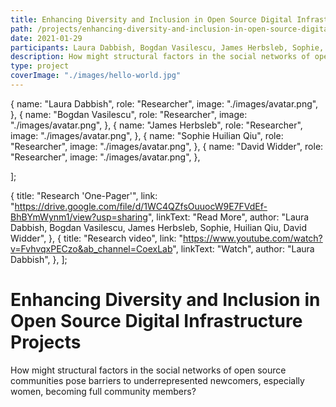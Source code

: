 ```yaml
---
title: Enhancing Diversity and Inclusion in Open Source Digital Infrastructure Projects
path: /projects/enhancing-diversity-and-inclusion-in-open-source-digital-infrastrcture-projects
date: 2021-01-29
participants: Laura Dabbish, Bogdan Vasilescu, James Herbsleb, Sophie, Huilian Qiu, David Widder
description: How might structural factors in the social networks of open source communities pose barriers to underrepresented newcomers, especially women, becoming full community members?
type: project
coverImage: "./images/hello-world.jpg"
---
```


  {
    name: "Laura Dabbish",
    role: "Researcher",
    image: "./images/avatar.png",
  },
  {
    name: "Bogdan Vasilescu",
    role: "Researcher",
    image: "./images/avatar.png",
  },
  {
    name: "James Herbsleb",
    role: "Researcher",
    image: "./images/avatar.png",
  },
  {
    name: "Sophie Huilian Qiu",
    role: "Researcher",
    image: "./images/avatar.png",
  },
  {
    name: "David Widder",
    role: "Researcher",
    image: "./images/avatar.png",
  },

];

  {
    title: "Research 'One-Pager'",
    link: "https://drive.google.com/file/d/1WC4QZfsOuuocW9E7FVdEf-BhBYmWynm1/view?usp=sharing",
    linkText: "Read More",
    author: "Laura Dabbish, Bogdan Vasilescu, James Herbsleb, Sophie, Huilian Qiu, David Widder",
  },
  {
    title: "Research video",
    link: "https://www.youtube.com/watch?v=FvhvqxPECzo&ab_channel=CoexLab",
    linkText: "Watch",
    author: "Laura Dabbish",
  },
];

# Enhancing Diversity and Inclusion in Open Source Digital Infrastructure Projects

How might structural factors in the social networks of open source communities pose barriers to underrepresented newcomers, especially women, becoming full community members? 